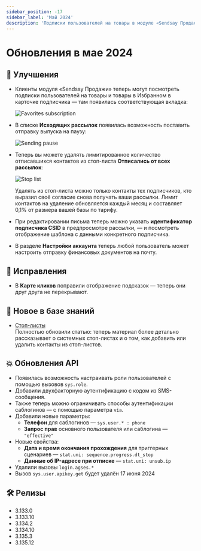 ```yaml
---
sidebar_position: -17
sidebar_label: 'Май 2024'
description: 'Подписки пользователей на товары в модуле «Sendsay Продажи», возможность поставить отправку выпуска на паузу, удаление контактов из стоп-листа, другие улучшения и исправления платформы'
---
```


# Обновления в мае 2024

## 🚀 Улучшения

- Клиенты модуля «Sendsay Продажи» теперь могут посмотреть подписки пользователей на товары и товары в Избранном в карточке подписчика — там появилась соответствующая вкладка:

  ![Favorites subscription](/img/updates/2024/updates-may-2024/favorites-subscription.png)

- В списке **Исходящих рассылок** появилась возможность поставить отправку выпуска на паузу:

  ![Sending pause](/img/updates/2024/updates-may-2024/sending-pause.png)

- Теперь вы можете удалять лимитированное количество отписавшихся контактов из стоп-листа **Отписались от всех рассылок**:

  ![Stop list](/img/updates/2024/updates-may-2024/stop-lists.gif)

  Удалять из стоп-листа можно только контакты тех подписчиков, кто выразил своё согласие снова получать ваши рассылки. Лимит контактов на удаление обновляется каждый месяц и составляет 0,1% от размера вашей базы по тарифу.

- При редактировании письма теперь можно указать **идентификатор подписчика CSID** в предпросмотре рассылки, — и посмотреть отображение шаблона с данными конкретного подписчика.

- В разделе **Настройки аккаунта** теперь любой пользователь может настроить отправку финансовых документов на почту.

## 🐛 Исправления

- В **Карте кликов** поправили отображение подсказок — теперь они друг друга не перекрывают.

## 📖 Новое в базе знаний

- [Стоп-листы](https://docs.sendsay.ru/subscribers/contacts/stop-lists/)<br/>
  Полностью обновили статью: теперь материал более детально рассказывает о системных стоп-листах и о том, как добавить или удалить контакты из стоп-листов.

## 💥 Обновления API

- Появилась возможность настраивать роли пользователей с помощью вызовов `sys.role`.
- Добавили двухфакторную аутентификацию с кодом из SMS-сообщения.
- Также теперь можно ограничивать способы аутентификации саблогинов — с помощью параметра `via`.
- Добавили новые параметры:
  - **Телефон** для саблогинов — `sys.user.* : phone`
  - **Запрос прав** основного пользователя или саблогина — `"effective"`
- Новые свойства:
  - **Дата и время окончания прохождения** для триггерных сценариев — `stat.uni: sequence.progress.dt_stop`
  - **Данные об IP-адресе при отписке** — `stat.uni: unsub.ip`
- Удалили вызовы `login.agses.*`
- Вызов `sys.user.apikey.get` будет удалён 17 июня 2024

## 🛠️ Релизы

- 3.133.0
- 3.133.10
- 3.134.2
- 3.134.10
- 3.135.3
- 3.135.12
